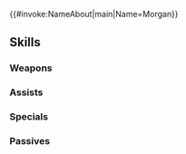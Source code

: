 {{#invoke:NameAbout|main|Name=Morgan}}{{HeroPage Tabs}}
{{Hero Infobox
|Name=Morgan
|Title=Fated Darkness
|WeaponType=Red Tome
|MoveType=Infantry
|Origin=Fire Emblem Awakening
|Gender=Male
|actorEN=Todd Haberkorn
|actorJP=細谷佳正
|artist=三登いつき
|randomStartTime=2021-06-07T07:00:00Z
|additionDate=May 6, 2021
|releaseDate=May 7, 2021
|poolDate=May 31, 2021
|poolRarities=5
|Person=Morgan M
|cv1=10
|cv2=6900800
|TagID=闇マーク男
|InternalID=657
|Properties=fallen,specRate_202402
|description=A mysterious young man from a future that knows only despair. His voice is somehow familiar... Appears in Fire Emblem Awakening.
}}
{{Stats Page
|Lv1HP=19|Lv1ATK=11|Lv1SPD=4|Lv1DEF=7|Lv1RES=8
|GRHP=45|GRATK=60|GRSPD=30|GRDEF=65|GRRES=70
}}
==Skills==
===Weapons===
{{Weapons Table
|weapon1=Flux
|weapon1Default=1
|weapon1Unlock=1
|weapon2=Ruin
|weapon2Default=2
|weapon2Unlock=2
|weapon3=Fenrir
|weapon3Default=4
|weapon3Unlock=3
|weapon4=Tome of Despair
|weapon4Default=5
|weapon4Unlock=5
}}
===Assists===
{{Assists Table}}
===Specials===
{{Specials Table
|special1=Chilling Wind
|special1Default=4
|special1Unlock=3
|special2=Iceberg
|special2Unlock=4
}}
===Passives===
{{Passives Table
|passiveA1=Atk/Res Solo 1
|passiveA2=Atk/Res Solo 2
|passiveA3=Atk/Res Solo 3
|passiveA4=Atk/Res Solo 4
|passiveA1Unlock=2
|passiveA2Unlock=3
|passiveA3Unlock=4
|passiveA4Unlock=5
|passiveB1=Sabotage Def 1
|passiveB2=Sabotage Def 2
|passiveB3=Sabotage Def 3
|passiveB1Unlock=1
|passiveB2Unlock=2
|passiveB3Unlock=4
|passiveC1=Threaten Res 1
|passiveC2=Threat. Atk/Res 1
|passiveC3=Threat. Atk/Res 2
|passiveC4=Atk/Res Menace
|passiveC1Unlock=2
|passiveC2Unlock=3
|passiveC3Unlock=4
|passiveC4Unlock=5
}}
{{Heroes Navbox}}
